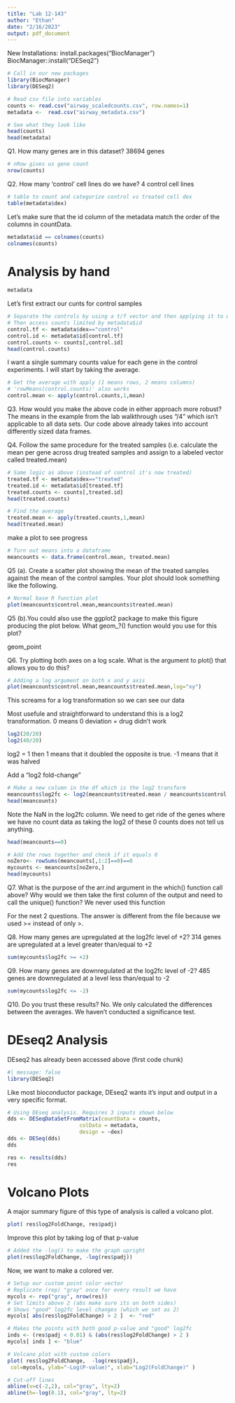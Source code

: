 ```yaml
---
title: "Lab 12-143"
author: "Ethan"
date: "2/16/2023"
output: pdf_document
---
```


New Installations:
install.packages("BiocManager")
BiocManager::install("DESeq2")

```r
# Call in our new packages
library(BiocManager)
library(DESeq2)
```

```r
# Read csv file into variables
counts <- read.csv("airway_scaledcounts.csv", row.names=1)
metadata <-  read.csv("airway_metadata.csv")

# See what they look like
head(counts)
head(metadata)
```

Q1. How many genes are in this dataset?
38694 genes
```r
# nRow gives us gene count
nrow(counts)
```

Q2. How many ‘control’ cell lines do we have? 
4 control cell lines
```r
# table to count and categorize control vs treated cell dex
table(metadata$dex)
```


Let's make sure that the id column of the metadata match the order of the columns in countData.

```r
metadata$id == colnames(counts)
colnames(counts)
```

# Analysis by hand

```r
metadata
```

Let's first extract our cunts for control samples

```r
# Separate the controls by using a t/f vector and then applying it to metadata$id
# Then access counts limited by metadata$id
control.tf <- metadata$dex=="control"
control.id <- metadata$id[control.tf]
control.counts <- counts[,control.id]
head(control.counts)
```

I want a single summary counts value for each gene in the control experiments. I will start by taking the average.

```r
# Get the average with apply (1 means rows, 2 means columns)
# 'rowMeans(control.counts)' also works
control.mean <- apply(control.counts,1,mean)
```

Q3. How would you make the above code in either approach more robust?
The means in the example from the lab walkthrough uses "/4" which isn't applicable to all data sets. Our code above already takes into account differently sized data frames.

Q4. Follow the same procedure for the treated samples (i.e. calculate the mean per gene across drug treated samples and assign to a labeled vector called treated.mean)

```r
# Same logic as above (instead of control it's now treated)
treated.tf <- metadata$dex=="treated"
treated.id <- metadata$id[treated.tf]
treated.counts <- counts[,treated.id]
head(treated.counts)

# Find the average
treated.mean <- apply(treated.counts,1,mean)
head(treated.mean)
```

make a plot to see progress

```r
# Turn out means into a dataframe
meancounts <- data.frame(control.mean, treated.mean)
```

Q5 (a). Create a scatter plot showing the mean of the treated samples against the mean of the control samples. Your plot should look something like the following.
```r
# Normal base R function plot
plot(meancounts$control.mean,meancounts$treated.mean)
```


Q5 (b).You could also use the ggplot2 package to make this figure producing the plot below. What geom_?() function would you use for this plot?

geom_point

Q6. Try plotting both axes on a log scale. What is the argument to plot() that allows you to do this?

```r
# Adding a log argument on both x and y axis
plot(meancounts$control.mean,meancounts$treated.mean,log="xy")
```
This screams for a log transformation so we can see our data

Most usefule and straightforward to understand this is a log2 transformation. 0 means 0 deviation = drug didn't work

```r
log2(20/20)
log2(40/20)
```
log2 = 1 then 1 means that it doubled
the opposite is true. -1 means that it was halved

Add a "log2 fold-change"
```r
# Make a new column in the df which is the log2 transform
meancounts$log2fc <- log2(meancounts$treated.mean / meancounts$control.mean)
head(meancounts)
```

Note the NaN in the log2fc column. We need to get ride of the genes where we have no count data as taking the log2 of these 0 counts does not tell us anything.

```r
head(meancounts==0)

# Add the rows together and check if it equals 0
noZero<- rowSums(meancounts[,1:2]==0)==0
mycounts <- meancounts[noZero,]
head(mycounts)
```
Q7. What is the purpose of the arr.ind argument in the which() function call above? Why would we then take the first column of the output and need to call the unique() function?
We never used this function

For the next 2 questions. The answer is different from the file because we used >= instead of only >.

Q8. How many genes are upregulated at the log2fc level of +2?
314 genes are upregulated at a level greater than/equal to +2
```r
sum(mycounts$log2fc >= +2)
```
Q9. How many genes are downregulated at the log2fc level of -2?
485 genes are downregulated at a level less than/equal to -2
```r
sum(mycounts$log2fc <= -2)
```

Q10. Do you trust these results?
No. We only calculated the differences between the averages. We haven't conducted a significance test.

# DEseq2 Analysis
DEseq2 has already been accessed above (first code chunk)

```r
#| message: false
library(DESeq2)
```

Like most bioconductor package, DEseq2 wants it's input and output in a very specific format.

```r
# Using DEseq analysis. Requires 3 inputs shown below
dds <- DESeqDataSetFromMatrix(countData = counts,
                       colData = metadata,
                       design = ~dex)
dds <- DESeq(dds)
dds
```

```r
res <- results(dds)
res
```
# Volcano Plots

A major summary figure of this type of analysis is called a volcano plot.

```r
plot( res$log2FoldChange, res$padj)
```
Improve this plot by taking log of that p-value
```r
# Added the -log() to make the graph upright
plot(res$log2FoldChange, -log(res$padj))
```

Now, we want to make a colored ver.

```r
# Setup our custom point color vector 
# Replicate (rep) "gray" once for every result we have
mycols <- rep("gray", nrow(res))
# Set limits above 2 (abs make sure its on both sides)
# Shows "good" log2fc level changes (which we set as 2)
mycols[ abs(res$log2FoldChange) > 2 ]  <- "red" 

# Makes the points with both good p-value and "good" log2fc
inds <- (res$padj < 0.01) & (abs(res$log2FoldChange) > 2 )
mycols[ inds ] <- "blue"

# Volcano plot with custom colors 
plot( res$log2FoldChange,  -log(res$padj), 
 col=mycols, ylab="-Log(P-value)", xlab="Log2(FoldChange)" )

# Cut-off lines
abline(v=c(-2,2), col="gray", lty=2)
abline(h=-log(0.1), col="gray", lty=2)
```